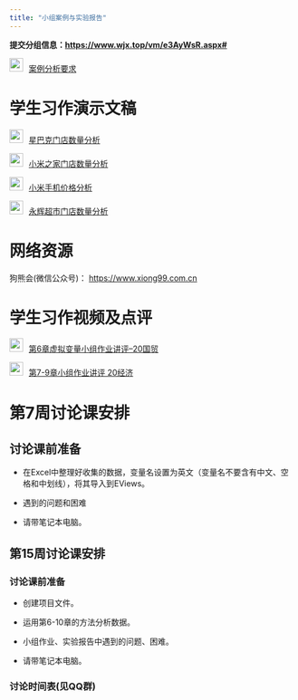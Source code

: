 ```yaml
---
title: "小组案例与实验报告"
---
```


**提交分组信息：<https://www.wjx.top/vm/e3AyWsR.aspx#> **


<img src="img/link.png" style="width: 24px; height: 24px;margin-right: 10px">[案例分析要求](https://lizongzhang.github.io/ee4/teamwork.html)
    
# 学生习作演示文稿

 <img src="img/link.png" style="width: 24px; height: 24px;margin-right: 10px">[星巴克门店数量分析](https://lizongzhang.github.io/ee4/stu1.html)

<img src="img/link.png" style="width: 24px; height: 24px;margin-right: 10px">[小米之家门店数量分析](https://lizongzhang.github.io/ee4/stu2.html)

<img src="img/link.png" style="width: 24px; height: 24px;margin-right: 10px">[小米手机价格分析](https://lizongzhang.github.io/ee4/stu3.html)

<img src="img/link.png" style="width: 24px; height: 24px;margin-right: 10px">[永辉超市门店数量分析](https://lizongzhang.github.io/ee4/stu4.html)

# 网络资源

狗熊会(微信公众号)： <https://www.xiong99.com.cn>


# 学生习作视频及点评

<img src="img/video.png" style="width: 24px; height: 24px;margin-right: 10px">[第6章虚拟变量小组作业讲评--20国贸](https://www.bilibili.com/video/BV1A44y1D73Q/)

<img src="img/video.png" style="width: 24px; height: 24px;margin-right: 10px">[第7-9章小组作业讲评 20经济](https://www.bilibili.com/video/BV1pM411U7DH/)

# 第7周讨论课安排

## 讨论课前准备

-  在Excel中整理好收集的数据，变量名设置为英文（变量名不要含有中文、空格和中划线），将其导入到EViews。

-  遇到的问题和困难

-  请带笔记本电脑。

## 第15周讨论课安排

### 讨论课前准备

-  创建项目文件。

-  运用第6-10章的方法分析数据。

-  小组作业、实验报告中遇到的问题、困难。

-  请带笔记本电脑。

### 讨论时间表(见QQ群)






